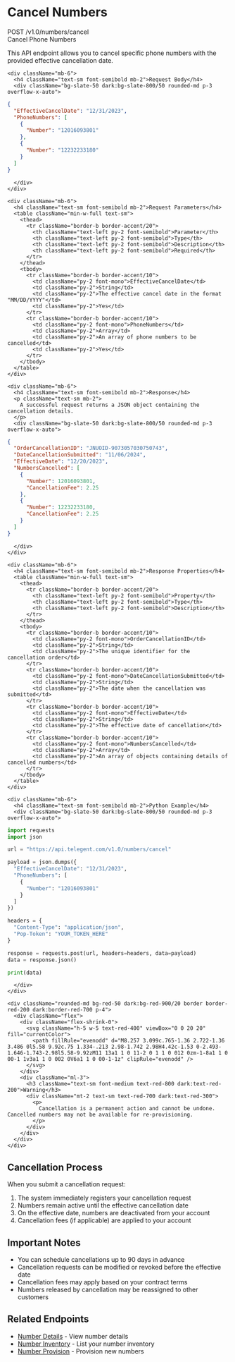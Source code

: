 # Cancel Numbers

<div className="mt-4 border border-accent/20 rounded-md overflow-hidden">
  <div className="bg-accent/5 px-4 py-2 border-b border-accent/20 flex justify-between items-center">
    <div className="flex items-center gap-2">
      <span className="bg-blue-500 text-white px-2 py-0.5 rounded-md text-xs font-semibold">POST</span>
      <span className="font-mono text-sm">/v1.0/numbers/cancel</span>
    </div>
    <span className="text-xs font-medium text-slate-500">Cancel Phone Numbers</span>
  </div>
  
  <div className="p-4">
    <p className="text-sm mb-4">
      This API endpoint allows you to cancel specific phone numbers with the provided effective cancellation date.
    </p>
    
    <div className="mb-6">
      <h4 className="text-sm font-semibold mb-2">Request Body</h4>
      <div className="bg-slate-50 dark:bg-slate-800/50 rounded-md p-3 overflow-x-auto">
```json
{
  "EffectiveCancelDate": "12/31/2023",
  "PhoneNumbers": [
    {
      "Number": "12016093801"
    },
    {
      "Number": "12232233180"
    }
  ]
}
```
      </div>
    </div>
    
    <div className="mb-6">
      <h4 className="text-sm font-semibold mb-2">Request Parameters</h4>
      <table className="min-w-full text-sm">
        <thead>
          <tr className="border-b border-accent/20">
            <th className="text-left py-2 font-semibold">Parameter</th>
            <th className="text-left py-2 font-semibold">Type</th>
            <th className="text-left py-2 font-semibold">Description</th>
            <th className="text-left py-2 font-semibold">Required</th>
          </tr>
        </thead>
        <tbody>
          <tr className="border-b border-accent/10">
            <td className="py-2 font-mono">EffectiveCancelDate</td>
            <td className="py-2">String</td>
            <td className="py-2">The effective cancel date in the format "MM/DD/YYYY"</td>
            <td className="py-2">Yes</td>
          </tr>
          <tr className="border-b border-accent/10">
            <td className="py-2 font-mono">PhoneNumbers</td>
            <td className="py-2">Array</td>
            <td className="py-2">An array of phone numbers to be cancelled</td>
            <td className="py-2">Yes</td>
          </tr>
        </tbody>
      </table>
    </div>
    
    <div className="mb-6">
      <h4 className="text-sm font-semibold mb-2">Response</h4>
      <p className="text-sm mb-2">
        A successful request returns a JSON object containing the cancellation details.
      </p>
      <div className="bg-slate-50 dark:bg-slate-800/50 rounded-md p-3 overflow-x-auto">
```json
{
  "OrderCancellationID": "JNUOID-9073057030750743",
  "DateCancellationSubmitted": "11/06/2024",
  "EffectiveDate": "12/20/2023",
  "NumbersCancelled": [
    {
      "Number": 12016093801,
      "CancellationFee": 2.25
    },
    {
      "Number": 12232233180,
      "CancellationFee": 2.25
    }
  ]
}
```
      </div>
    </div>
    
    <div className="mb-6">
      <h4 className="text-sm font-semibold mb-2">Response Properties</h4>
      <table className="min-w-full text-sm">
        <thead>
          <tr className="border-b border-accent/20">
            <th className="text-left py-2 font-semibold">Property</th>
            <th className="text-left py-2 font-semibold">Type</th>
            <th className="text-left py-2 font-semibold">Description</th>
          </tr>
        </thead>
        <tbody>
          <tr className="border-b border-accent/10">
            <td className="py-2 font-mono">OrderCancellationID</td>
            <td className="py-2">String</td>
            <td className="py-2">The unique identifier for the cancellation order</td>
          </tr>
          <tr className="border-b border-accent/10">
            <td className="py-2 font-mono">DateCancellationSubmitted</td>
            <td className="py-2">String</td>
            <td className="py-2">The date when the cancellation was submitted</td>
          </tr>
          <tr className="border-b border-accent/10">
            <td className="py-2 font-mono">EffectiveDate</td>
            <td className="py-2">String</td>
            <td className="py-2">The effective date of cancellation</td>
          </tr>
          <tr className="border-b border-accent/10">
            <td className="py-2 font-mono">NumbersCancelled</td>
            <td className="py-2">Array</td>
            <td className="py-2">An array of objects containing details of cancelled numbers</td>
          </tr>
        </tbody>
      </table>
    </div>
    
    <div className="mb-6">
      <h4 className="text-sm font-semibold mb-2">Python Example</h4>
      <div className="bg-slate-50 dark:bg-slate-800/50 rounded-md p-3 overflow-x-auto">
```python
import requests
import json

url = "https://api.telegent.com/v1.0/numbers/cancel"

payload = json.dumps({
  "EffectiveCancelDate": "12/31/2023",
  "PhoneNumbers": [
    {
      "Number": "12016093801"
    }
  ]
})

headers = {
  "Content-Type": "application/json",
  "Pop-Token": "YOUR_TOKEN_HERE"
}

response = requests.post(url, headers=headers, data=payload)
data = response.json()

print(data)
```
      </div>
    </div>
    
    <div className="rounded-md bg-red-50 dark:bg-red-900/20 border border-red-200 dark:border-red-700 p-4">
      <div className="flex">
        <div className="flex-shrink-0">
          <svg className="h-5 w-5 text-red-400" viewBox="0 0 20 20" fill="currentColor">
            <path fillRule="evenodd" d="M8.257 3.099c.765-1.36 2.722-1.36 3.486 0l5.58 9.92c.75 1.334-.213 2.98-1.742 2.98H4.42c-1.53 0-2.493-1.646-1.743-2.98l5.58-9.92zM11 13a1 1 0 11-2 0 1 1 0 012 0zm-1-8a1 1 0 00-1 1v3a1 1 0 002 0V6a1 1 0 00-1-1z" clipRule="evenodd" />
          </svg>
        </div>
        <div className="ml-3">
          <h3 className="text-sm font-medium text-red-800 dark:text-red-200">Warning</h3>
          <div className="mt-2 text-sm text-red-700 dark:text-red-300">
            <p>
              Cancellation is a permanent action and cannot be undone. Cancelled numbers may not be available for re-provisioning.
            </p>
          </div>
        </div>
      </div>
    </div>
  </div>
</div>

## Cancellation Process

When you submit a cancellation request:

1. The system immediately registers your cancellation request
2. Numbers remain active until the effective cancellation date
3. On the effective date, numbers are deactivated from your account
4. Cancellation fees (if applicable) are applied to your account

## Important Notes

- You can schedule cancellations up to 90 days in advance
- Cancellation requests can be modified or revoked before the effective date
- Cancellation fees may apply based on your contract terms
- Numbers released by cancellation may be reassigned to other customers

## Related Endpoints

- [Number Details](/api-reference/intelligent-mobile-numbers/number-details) - View number details
- [Number Inventory](/api-reference/intelligent-mobile-numbers/number-inventory) - List your number inventory
- [Number Provision](/api-reference/intelligent-mobile-numbers/number-provision) - Provision new numbers 